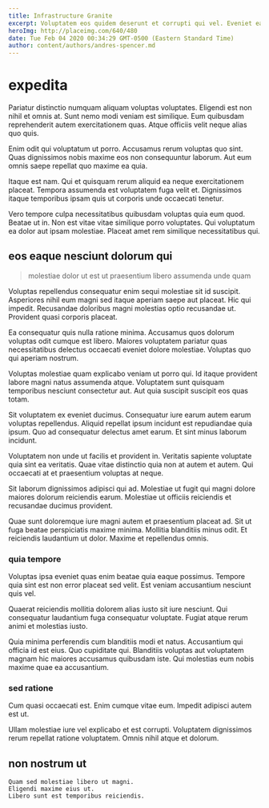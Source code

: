 ```yaml
---
title: Infrastructure Granite
excerpt: Voluptatem eos quidem deserunt et corrupti qui vel. Eveniet earum dolorum ipsa in nihil vel aut repudiandae asperiores. Ad vitae doloremque sapiente voluptatibus. Quis sed nobis laboriosam ratione itaque consequatur. Nihil incidunt aliquam provident.
heroImg: http://placeimg.com/640/480
date: Tue Feb 04 2020 00:34:29 GMT-0500 (Eastern Standard Time)
author: content/authors/andres-spencer.md
---
```

# expedita

Pariatur distinctio numquam aliquam voluptas voluptates. Eligendi est non nihil et omnis at. Sunt nemo modi veniam est similique. Eum quibusdam reprehenderit autem exercitationem quas. Atque officiis velit neque alias quo quis.
  
Enim odit qui voluptatum ut porro. Accusamus rerum voluptas quo sint. Quas dignissimos nobis maxime eos non consequuntur laborum. Aut eum omnis saepe repellat quo maxime ea quia.
  
Itaque est nam. Qui et quisquam rerum aliquid ea neque exercitationem placeat. Tempora assumenda est voluptatem fuga velit et. Dignissimos itaque temporibus ipsam quis ut corporis unde occaecati tenetur.
  
Vero tempore culpa necessitatibus quibusdam voluptas quia eum quod. Beatae ut in. Non est vitae vitae similique porro voluptates. Qui voluptatum ea dolor aut ipsam molestiae. Placeat amet rem similique necessitatibus qui.

## eos eaque nesciunt dolorum qui

> molestiae dolor ut est ut praesentium libero assumenda unde quam

Voluptas repellendus consequatur enim sequi molestiae sit id suscipit. Asperiores nihil eum magni sed itaque aperiam saepe aut placeat. Hic qui impedit. Recusandae doloribus magni molestias optio recusandae ut. Provident quasi corporis placeat.
  
Ea consequatur quis nulla ratione minima. Accusamus quos dolorum voluptas odit cumque est libero. Maiores voluptatem pariatur quas necessitatibus delectus occaecati eveniet dolore molestiae. Voluptas quo qui aperiam nostrum.
  
Voluptas molestiae quam explicabo veniam ut porro qui. Id itaque provident labore magni natus assumenda atque. Voluptatem sunt quisquam temporibus nesciunt consectetur aut. Aut quia suscipit suscipit eos quas totam.
  
Sit voluptatem ex eveniet ducimus. Consequatur iure earum autem earum voluptas repellendus. Aliquid repellat ipsum incidunt est repudiandae quia ipsum. Quo ad consequatur delectus amet earum. Et sint minus laborum incidunt.
  
Voluptatem non unde ut facilis et provident in. Veritatis sapiente voluptate quia sint ea veritatis. Quae vitae distinctio quia non at autem et autem. Qui occaecati at et praesentium voluptas at neque.
  
Sit laborum dignissimos adipisci qui ad. Molestiae ut fugit qui magni dolore maiores dolorum reiciendis earum. Molestiae ut officiis reiciendis et recusandae ducimus provident.
  
Quae sunt doloremque iure magni autem et praesentium placeat ad. Sit ut fuga beatae perspiciatis maxime minima. Mollitia blanditiis minus odit. Et reiciendis laudantium ut dolor. Maxime et repellendus omnis.

### quia tempore

Voluptas ipsa eveniet quas enim beatae quia eaque possimus. Tempore quia sint est non error placeat sed velit. Est veniam accusantium nesciunt quis vel.
  
Quaerat reiciendis mollitia dolorem alias iusto sit iure nesciunt. Qui consequatur laudantium fuga consequatur voluptate. Fugiat atque rerum animi et molestias iusto.
  
Quia minima perferendis cum blanditiis modi et natus. Accusantium qui officia id est eius. Quo cupiditate qui. Blanditiis voluptas aut voluptatem magnam hic maiores accusamus quibusdam iste. Qui molestias eum nobis maxime quae ea accusantium.

### sed ratione

Cum quasi occaecati est. Enim cumque vitae eum. Impedit adipisci autem est ut.
  
Ullam molestiae iure vel explicabo et est corrupti. Voluptatem dignissimos rerum repellat ratione voluptatem. Omnis nihil atque et dolorum.

## non nostrum ut

```text
Quam sed molestiae libero ut magni.
Eligendi maxime eius ut.
Libero sunt est temporibus reiciendis.
```

